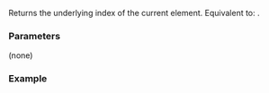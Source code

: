 {{cpp/ranges/enumerate_view/iterator/title|index}}
{{cpp/ranges/enumerate_view/navbar}}
{{ddcl|since=c++23|1=
constexpr difference_type index() const noexcept;
}}

Returns the underlying index {{rlpt|/#Data members|''pos_''}} of the current element. Equivalent to: {{c|return pos_;}}.

===Parameters===
(none)

===Example===
{{example
|code=
|output=
}}

{{langlinks|de|es|ja|ru|zh}}